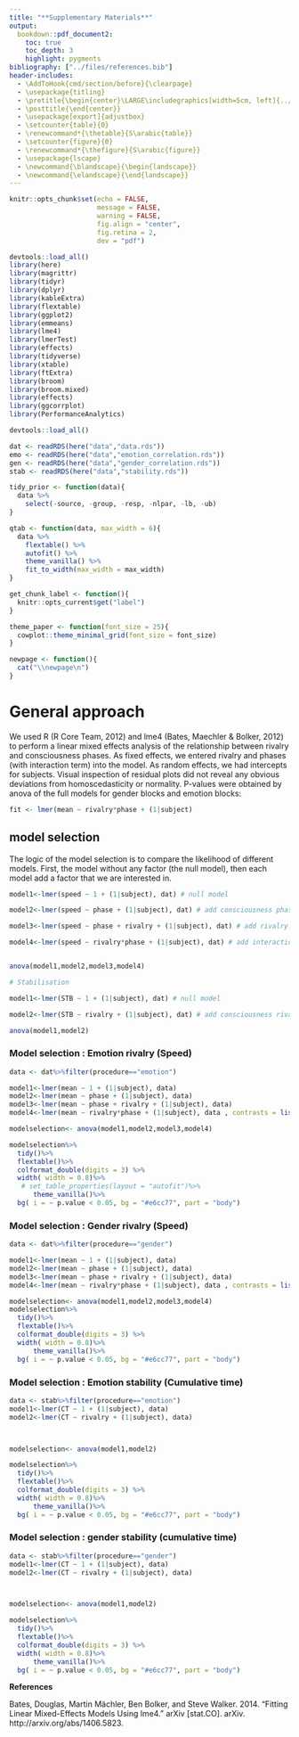 ```yaml
---
title: "**Supplementary Materials**"
output:
  bookdown::pdf_document2:
    toc: true
    toc_depth: 3
    highlight: pygments
bibliography: ["../files/references.bib"]
header-includes:
  - \AddToHook{cmd/section/before}{\clearpage}
  - \usepackage{titling}
  - \pretitle{\begin{center}\LARGE\includegraphics[width=5cm, left]{../files/logo1.pdf}\\[\bigskipamount]\par\noindent\rule{\textwidth}{0.8pt}\\}
  - \posttitle{\end{center}}
  - \usepackage[export]{adjustbox}
  - \setcounter{table}{0} 
  - \renewcommand*{\thetable}{S\arabic{table}}
  - \setcounter{figure}{0} 
  - \renewcommand*{\thefigure}{S\arabic{figure}}
  - \usepackage{lscape}
  - \newcommand{\blandscape}{\begin{landscape}}
  - \newcommand{\elandscape}{\end{landscape}}
---
```


```r
knitr::opts_chunk$set(echo = FALSE,
                      message = FALSE,
                      warning = FALSE,
                      fig.align = "center",
                      fig.retina = 2,
                      dev = "pdf")
```

```r
devtools::load_all()
library(here)
library(magrittr)
library(tidyr)
library(dplyr)
library(kableExtra)
library(flextable)
library(ggplot2)
library(emmeans)
library(lme4)
library(lmerTest)
library(effects)
library(tidyverse)
library(xtable)
library(ftExtra)
library(broom)
library(broom.mixed)
library(effects)
library(ggcorrplot)
library(PerformanceAnalytics)

devtools::load_all()
```

```r
dat <- readRDS(here("data","data.rds"))
emo <- readRDS(here("data","emotion_correlation.rds"))
gen <- readRDS(here("data","gender_correlation.rds"))
stab <- readRDS(here("data","stability.rds"))
```


```r
tidy_prior <- function(data){
  data %>% 
    select(-source, -group, -resp, -nlpar, -lb, -ub)
}

qtab <- function(data, max_width = 6){
  data %>% 
    flextable() %>% 
    autofit() %>% 
    theme_vanilla() %>% 
    fit_to_width(max_width = max_width)
}

get_chunk_label <- function(){
  knitr::opts_current$get("label")
}

theme_paper <- function(font_size = 25){
  cowplot::theme_minimal_grid(font_size = font_size)
}

newpage <- function(){
  cat("\\newpage\n")
}
```


# General approach

We used R (R Core Team, 2012) and lme4 (Bates, Maechler & Bolker, 2012) to perform a linear mixed effects analysis of the relationship between rivalry and consciousness phases. As fixed effects, we entered rivalry and phases (with interaction term) into the model. As random effects, we had intercepts for subjects. Visual inspection of residual plots did not reveal any obvious deviations from homoscedasticity or normality. P-values were obtained by anova of the full models for gender blocks and emotion blocks:

```r
fit <- lmer(mean ~ rivalry*phase + (1|subject)
```


\newpage
## model selection

The logic of the model selection is to compare the likelihood of different models. First, the model without any factor (the
null model), then each model add a factor that we are interested in.

```r

model1<-lmer(speed ~ 1 + (1|subject), dat) # null model

model2<-lmer(speed ~ phase + (1|subject), dat) # add consciousness phases: formation vs dissolution

model3<-lmer(speed ~ phase + rivalry + (1|subject), dat) # add rivalry: emotion(happy vs neutral) OR gender(male vs female)

model4<-lmer(speed ~ rivalry*phase + (1|subject), dat) # add interaction


anova(model1,model2,model3,model4)

# Stabilisation

model1<-lmer(STB ~ 1 + (1|subject), dat) # null model

model2<-lmer(STB ~ rivalry + (1|subject), dat) # add consciousness rivalry: emotion(happy vs neutral) OR gender(male vs female)

anova(model1,model2)

```

### Model selection : Emotion rivalry (Speed)


```r
data <- dat%>%filter(procedure=="emotion")

model1<-lmer(mean ~ 1 + (1|subject), data)
model2<-lmer(mean ~ phase + (1|subject), data)
model3<-lmer(mean ~ phase + rivalry + (1|subject), data)
model4<-lmer(mean ~ rivalry*phase + (1|subject), data , contrasts = list(phase = contr.sum(2)/2, rivalry = contr.sum(2)/2))

modelselection<- anova(model1,model2,model3,model4)

modelselection%>%
  tidy()%>%
  flextable()%>%
  colformat_double(digits = 3) %>% 
  width( width = 0.8)%>%
   # set_table_properties(layout = "autofit")%>%
      theme_vanilla()%>%
  bg( i = ~ p.value < 0.05, bg = "#e6cc77", part = "body")
```

### Model selection : Gender rivalry  (Speed)

```r
data <- dat%>%filter(procedure=="gender")

model1<-lmer(mean ~ 1 + (1|subject), data)
model2<-lmer(mean ~ phase + (1|subject), data)
model3<-lmer(mean ~ phase + rivalry + (1|subject), data)
model4<-lmer(mean ~ rivalry*phase + (1|subject), data , contrasts = list(phase = contr.sum(2)/2, rivalry = contr.sum(2)/2))

modelselection<- anova(model1,model2,model3,model4)
modelselection%>%
  tidy()%>%
  flextable()%>%
  colformat_double(digits = 3) %>% 
  width( width = 0.8)%>%
      theme_vanilla()%>%
  bg( i = ~ p.value < 0.05, bg = "#e6cc77", part = "body")

```

\newpage
### Model selection : Emotion stability  (Cumulative time)


```r
data <- stab%>%filter(procedure=="emotion")
model1<-lmer(CT ~ 1 + (1|subject), data)
model2<-lmer(CT ~ rivalry + (1|subject), data)



modelselection<- anova(model1,model2)

modelselection%>%
  tidy()%>%
  flextable()%>%
  colformat_double(digits = 3) %>% 
  width( width = 0.8)%>%
      theme_vanilla()%>%
  bg( i = ~ p.value < 0.05, bg = "#e6cc77", part = "body")

```

### Model selection : gender stability (cumulative time)


```r
data <- stab%>%filter(procedure=="gender")
model1<-lmer(CT ~ 1 + (1|subject), data)
model2<-lmer(CT ~ rivalry + (1|subject), data)



modelselection<- anova(model1,model2)

modelselection%>%
  tidy()%>%
  flextable()%>%
  colformat_double(digits = 3) %>% 
  width( width = 0.8)%>%
      theme_vanilla()%>%
  bg( i = ~ p.value < 0.05, bg = "#e6cc77", part = "body")

```



**References**

Bates, Douglas, Martin Mächler, Ben Bolker, and Steve Walker. 2014. “Fitting Linear Mixed-Effects Models Using lme4.” arXiv [stat.CO]. arXiv. http://arxiv.org/abs/1406.5823.

